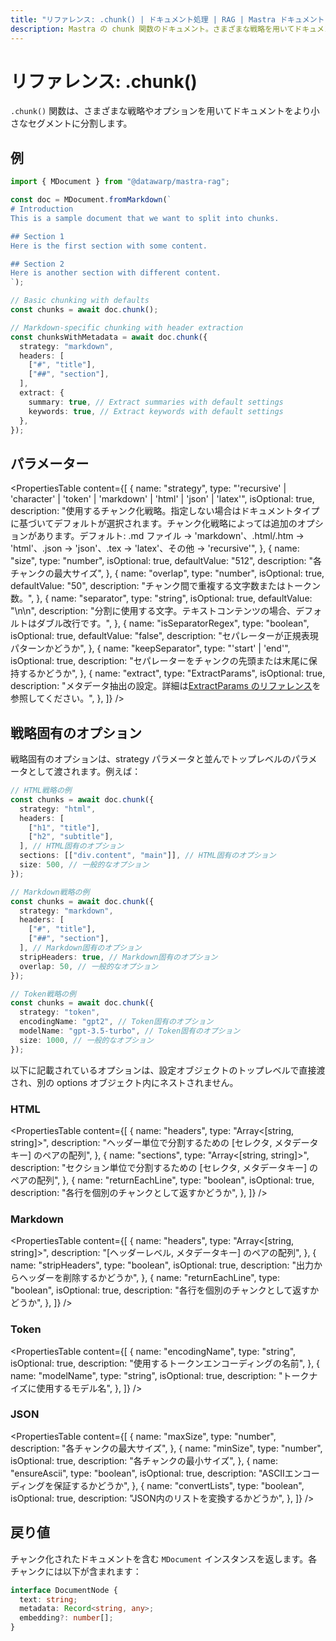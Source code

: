 ```yaml
---
title: "リファレンス: .chunk() | ドキュメント処理 | RAG | Mastra ドキュメント"
description: Mastra の chunk 関数のドキュメント。さまざまな戦略を用いてドキュメントを小さなセグメントに分割します。
---
```


# リファレンス: .chunk()

`.chunk()` 関数は、さまざまな戦略やオプションを用いてドキュメントをより小さなセグメントに分割します。

## 例

```typescript
import { MDocument } from "@datawarp/mastra-rag";

const doc = MDocument.fromMarkdown(`
# Introduction
This is a sample document that we want to split into chunks.

## Section 1
Here is the first section with some content.

## Section 2 
Here is another section with different content.
`);

// Basic chunking with defaults
const chunks = await doc.chunk();

// Markdown-specific chunking with header extraction
const chunksWithMetadata = await doc.chunk({
  strategy: "markdown",
  headers: [
    ["#", "title"],
    ["##", "section"],
  ],
  extract: {
    summary: true, // Extract summaries with default settings
    keywords: true, // Extract keywords with default settings
  },
});
```

## パラメーター

<PropertiesTable
  content={[
    {
      name: "strategy",
      type: "'recursive' | 'character' | 'token' | 'markdown' | 'html' | 'json' | 'latex'",
      isOptional: true,
      description:
        "使用するチャンク化戦略。指定しない場合はドキュメントタイプに基づいてデフォルトが選択されます。チャンク化戦略によっては追加のオプションがあります。デフォルト: .md ファイル → 'markdown'、.html/.htm → 'html'、.json → 'json'、.tex → 'latex'、その他 → 'recursive'",
    },
    {
      name: "size",
      type: "number",
      isOptional: true,
      defaultValue: "512",
      description: "各チャンクの最大サイズ",
    },
    {
      name: "overlap",
      type: "number",
      isOptional: true,
      defaultValue: "50",
      description: "チャンク間で重複する文字数またはトークン数。",
    },
    {
      name: "separator",
      type: "string",
      isOptional: true,
      defaultValue: "\\n\\n",
      description:
        "分割に使用する文字。テキストコンテンツの場合、デフォルトはダブル改行です。",
    },
    {
      name: "isSeparatorRegex",
      type: "boolean",
      isOptional: true,
      defaultValue: "false",
      description: "セパレーターが正規表現パターンかどうか",
    },
    {
      name: "keepSeparator",
      type: "'start' | 'end'",
      isOptional: true,
      description: "セパレーターをチャンクの先頭または末尾に保持するかどうか",
    },
    {
      name: "extract",
      type: "ExtractParams",
      isOptional: true,
      description:
        "メタデータ抽出の設定。詳細は[ExtractParams のリファレンス](./extract-params)を参照してください。",
    },
  ]}
/>

## 戦略固有のオプション

戦略固有のオプションは、strategy パラメータと並んでトップレベルのパラメータとして渡されます。例えば：

```typescript showLineNumbers copy
// HTML戦略の例
const chunks = await doc.chunk({
  strategy: "html",
  headers: [
    ["h1", "title"],
    ["h2", "subtitle"],
  ], // HTML固有のオプション
  sections: [["div.content", "main"]], // HTML固有のオプション
  size: 500, // 一般的なオプション
});

// Markdown戦略の例
const chunks = await doc.chunk({
  strategy: "markdown",
  headers: [
    ["#", "title"],
    ["##", "section"],
  ], // Markdown固有のオプション
  stripHeaders: true, // Markdown固有のオプション
  overlap: 50, // 一般的なオプション
});

// Token戦略の例
const chunks = await doc.chunk({
  strategy: "token",
  encodingName: "gpt2", // Token固有のオプション
  modelName: "gpt-3.5-turbo", // Token固有のオプション
  size: 1000, // 一般的なオプション
});
```

以下に記載されているオプションは、設定オブジェクトのトップレベルで直接渡され、別の options オブジェクト内にネストされません。

### HTML

<PropertiesTable
  content={[
    {
      name: "headers",
      type: "Array<[string, string]>",
      description:
        "ヘッダー単位で分割するための [セレクタ, メタデータキー] のペアの配列",
    },
    {
      name: "sections",
      type: "Array<[string, string]>",
      description:
        "セクション単位で分割するための [セレクタ, メタデータキー] のペアの配列",
    },
    {
      name: "returnEachLine",
      type: "boolean",
      isOptional: true,
      description: "各行を個別のチャンクとして返すかどうか",
    },
  ]}
/>

### Markdown

<PropertiesTable
  content={[
    {
      name: "headers",
      type: "Array<[string, string]>",
      description: "[ヘッダーレベル, メタデータキー] のペアの配列",
    },
    {
      name: "stripHeaders",
      type: "boolean",
      isOptional: true,
      description: "出力からヘッダーを削除するかどうか",
    },
    {
      name: "returnEachLine",
      type: "boolean",
      isOptional: true,
      description: "各行を個別のチャンクとして返すかどうか",
    },
  ]}
/>

### Token

<PropertiesTable
  content={[
    {
      name: "encodingName",
      type: "string",
      isOptional: true,
      description: "使用するトークンエンコーディングの名前",
    },
    {
      name: "modelName",
      type: "string",
      isOptional: true,
      description: "トークナイズに使用するモデル名",
    },
  ]}
/>

### JSON

<PropertiesTable
  content={[
    {
      name: "maxSize",
      type: "number",
      description: "各チャンクの最大サイズ",
    },
    {
      name: "minSize",
      type: "number",
      isOptional: true,
      description: "各チャンクの最小サイズ",
    },
    {
      name: "ensureAscii",
      type: "boolean",
      isOptional: true,
      description: "ASCIIエンコーディングを保証するかどうか",
    },
    {
      name: "convertLists",
      type: "boolean",
      isOptional: true,
      description: "JSON内のリストを変換するかどうか",
    },
  ]}
/>

## 戻り値

チャンク化されたドキュメントを含む `MDocument` インスタンスを返します。各チャンクには以下が含まれます：

```typescript
interface DocumentNode {
  text: string;
  metadata: Record<string, any>;
  embedding?: number[];
}
```
